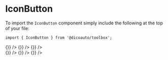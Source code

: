 
<Meta title="Toolbox/Button/Icon" component={IconButton} />

# IconButton

To import the `IconButton` component simply include the following at the top of your file:

```
import { IconButton } from '@dicoauto/toolbox';
```

<Canvas>
  <Story name="Default">
    <IconButton icon="check" />
  </Story>
</Canvas>

<Canvas>
  <Story name="With Action">
    <IconButton icon="alarm-clock-1" onClick={() => {}} />
  </Story>
</Canvas>

<Canvas>
  <Story name="Secondary">
    <IconButton secondary icon="bell" onClick={() => {}} />
  </Story>
</Canvas>

<Canvas>
  <Story name="Disabled">
    <IconButton disabled icon="server" onClick={() => {}} />
  </Story>
</Canvas>

<Canvas>
  <Story name="Multiple in a row">
    <div className="flex space-x-1">
      <IconButton icon="check" onClick={() => {}} />
      <IconButton secondary icon="bell" onClick={() => {}} />
      <IconButton icon="book" onClick={() => {}} />
    </div>
  </Story>
</Canvas>
